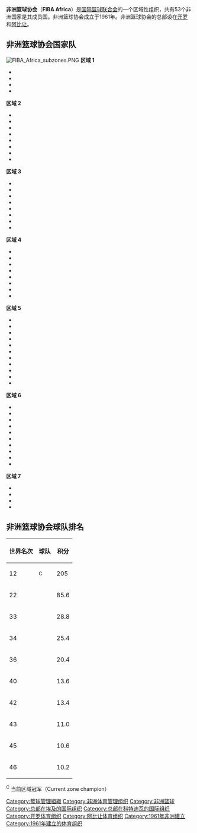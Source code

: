 {{Infobox Organization 
|name = 非洲篮球协会<br />FIBA Africa
|image = 
|size = 180 px
|motto = 
|type = 体育组织
|formation = 1961年
<div style="text-align: center;">
|headquarters = {{EGY}}[[开罗|开罗]]<br />{{CIV}}[[阿比让|阿比让]]
</div>
|membership = 51个成员国
|leader_title = 主席
|leader_name = 
|language =
|website= http://www.fibaafrica.com
|}}
'''非洲篮球协会'''（'''FIBA Africa'''）是[[国际篮球联合会|国际篮球联合会]]的一个区域性组织，共有53个非洲国家是其成员国。非洲篮球协会成立于1961年。非洲篮球协会的总部设在[[开罗|开罗]]和[[阿比让|阿比让]]。
== 非洲篮球协会国家队 ==
[[File:FIBA_Africa_subzones.PNG|thumb]]
{{col-start}}
{{col-5}}
'''区域 1'''
* {{bk|Algeria}}
* {{bk|Libya}}
* {{bk|Morocco}}
* {{bk|Tunisia}}

'''区域 2'''
* {{bk|Cape Verde}}
* {{bk|GMB}}
* {{bk|Guinea-Bissau}}
* {{bk|Guinea}}
* {{bk|Mali}}
* {{bk|Mauritania}}
* {{bk|Senegal}}
* {{bk|Sierra Leone}}
{{col-5}}
'''区域 3'''
* {{bk|Benin}}
* {{bk|Burkina Faso}}
* {{bk|Ivory Coast}}
* {{bk|Ghana}}
* {{bk|Liberia}}
* {{bk|Niger}}
* {{bk|Nigeria}}
* {{bk|Togo}}
{{col-5}}
'''区域 4'''
* {{bk|Cameroon}}
* {{bk|Central African Republic}}
* {{bk|Chad}}
* {{bk|COG}}
* {{bk|COD}}
* {{bk|Equatorial Guinea}}
* {{bk|Gabon}}
* {{bk|Sao Tome and Principe}}
{{col-5}}
'''区域 5'''
* {{bk|Burundi}}
* {{bk|Djibouti}}
* {{bk|Egypt}}
* {{bk|Eritrea}}
* {{bk|Ethiopia}}
* {{bk|Kenya}}
* {{bk|Rwanda}}
* {{bk|Somalia}}
* {{bk|Sudan}}
* {{bk|Tanzania}}
* {{bk|Uganda}}
{{col-5}}
'''区域 6'''
* {{bk|Angola}}
* {{bk|Botswana}}
* {{bk|Lesotho}}
* {{bk|Malawi}}
* {{bk|Mozambique}}
* {{bk|Namibia}}
* {{bk|South Africa}}
* {{bk|Swaziland}}
* {{bk|Zambia}}
* {{bk|Zimbabwe}}

'''区域 7'''
* {{bk|Comoros}}
* {{bk|Madagascar}}
* {{bk|Mauritius}}
* {{bk|Seychelles}}
{{col-end}}
== 非洲篮球协会球队排名 ==
{|class=wikitable style="text-align:center;"
|-
!世界名次 !! 球队 !! 积分
|-
|12 ||align=left|{{bk|Angola}}<sup>C</sup>|| 205
|-
|22 ||align=left|{{bk|Nigeria}} || 85.6
|-
|33 ||align=left|{{bk|Egypt}} || 28.8
|-
|34 ||align=left|{{bk|Algeria}} || 25.4
|-
|36 ||align=left|{{bk|Senegal}} || 20.4
|-
|40 ||align=left|{{bk|CIV}} || 13.6
|-
|42 ||align=left|{{bk|Tunisia}} || 13.4
|-
|43 ||align=left|{{bk|Cameroon}} || 11.0
|-
|45 ||align=left|{{bk|CAF}} || 10.6
|-
|46 ||align=left|{{bk|Mali}} || 10.2
|}<sup>C</sup> 当前区域冠军（Current zone champion）
{{bb start}}
{{国际篮球}}
{{bb end}}

[[Category:籃球管理組織|Category:籃球管理組織]]
[[Category:非洲体育管理组织|Category:非洲体育管理组织]]
[[Category:非洲篮球|Category:非洲篮球]]
[[Category:总部在埃及的国际组织|Category:总部在埃及的国际组织]]
[[Category:总部在科特迪瓦的国际组织|Category:总部在科特迪瓦的国际组织]]
[[Category:开罗体育组织|Category:开罗体育组织]]
[[Category:阿比让体育组织|Category:阿比让体育组织]]
[[Category:1961年非洲建立|Category:1961年非洲建立]]
[[Category:1961年建立的体育组织|Category:1961年建立的体育组织]]